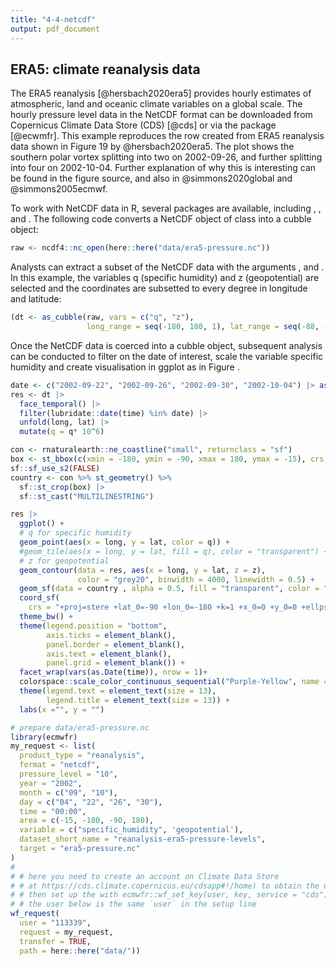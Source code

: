 ```yaml
---
title: "4-4-netcdf"
output: pdf_document
---
```



## ERA5: climate reanalysis data

The ERA5 reanalysis [@hersbach2020era5] provides hourly estimates of atmospheric, land and oceanic climate variables on a global scale. The hourly pressure level data in the NetCDF format can be downloaded from Copernicus Climate Data Store (CDS) [@cds] or via the \pkg{ecmwfr} package [@ecwmfr]. This example reproduces the row created from ERA5 reanalysis data shown in Figure 19 by @hersbach2020era5. The plot shows the southern polar vortex splitting into two on 2002-09-26, and further splitting into four on 2002-10-04. Further explanation of why this is interesting can be found in the figure source, and also in @simmons2020global and @simmons2005ecmwf.

To work with NetCDF data in R, several packages are available, including \code{ncdf4}, \code{RNetCDF}, and \code{tidync}. The following code converts a NetCDF object of class \code{ncdf4} into a cubble object:

```r
raw <- ncdf4::nc_open(here::here("data/era5-pressure.nc"))
```

Analysts can extract a subset of the NetCDF data with the arguments \code{vars}, \code{long_range} and \code{lat_range}. In this example, the variables q (specific humidity) and z (geopotential) are selected and the coordinates are subsetted to every degree in longitude and latitude: 

```r
(dt <- as_cubble(raw, vars = c("q", "z"),
                 long_range = seq(-180, 180, 1), lat_range = seq(-88, -15, 1)))
```

Once the NetCDF data is coerced into a cubble object, subsequent analysis can be conducted to filter on the date of interest, scale the variable specific humidity and create visualisation in ggplot as in Figure \ref{fig:netcdf}.

```r
date <- c("2002-09-22", "2002-09-26", "2002-09-30", "2002-10-04") |> as.Date()
res <- dt |> 
  face_temporal() |> 
  filter(lubridate::date(time) %in% date) |>
  unfold(long, lat) |> 
  mutate(q = q* 10^6)

con <- rnaturalearth::ne_coastline("small", returnclass = "sf")
box <- st_bbox(c(xmin = -180, ymin = -90, xmax = 180, ymax = -15), crs = st_crs(con)) 
sf::sf_use_s2(FALSE)
country <- con %>% st_geometry() %>% 
  sf::st_crop(box) |> 
  sf::st_cast("MULTILINESTRING")

res |> 
  ggplot() +
  # q for specific humidity
  geom_point(aes(x = long, y = lat, color = q)) + 
  #geom_tile(aes(x = long, y = lat, fill = q), color = "transparent") +
  # z for geopotential
  geom_contour(data = res, aes(x = long, y = lat, z = z),
               color = "grey20", binwidth = 4000, linewidth = 0.5) +
  geom_sf(data = country , alpha = 0.5, fill = "transparent", color = "lightgreen") +
  coord_sf(
    crs = "+proj=stere +lat_0=-90 +lon_0=-180 +k=1 +x_0=0 +y_0=0 +ellps=WGS84 +datum=WGS84 +units=m +no_defs", default_crs = sf::st_crs(4326), clip = "off") +
  theme_bw() +
  theme(legend.position = "bottom",
        axis.ticks = element_blank(),
        panel.border = element_blank(),
        axis.text = element_blank(),
        panel.grid = element_blank()) +
  facet_wrap(vars(as.Date(time)), nrow = 1)+  
  colorspace::scale_color_continuous_sequential("Purple-Yellow", name = "Specific humidity") + 
  theme(legend.text = element_text(size = 13),
        legend.title = element_text(size = 13)) + 
  labs(x ="", y = "")
```


```r
# prepare data/era5-pressure.nc
library(ecmwfr)
my_request <- list(
  product_type = "reanalysis",
  format = "netcdf",
  pressure_level = "10",
  year = "2002",
  month = c("09", "10"),
  day = c("04", "22", "26", "30"),
  time = "00:00",
  area = c(-15, -180, -90, 180),
  variable = c("specific_humidity", 'geopotential'),
  dataset_short_name = "reanalysis-era5-pressure-levels",
  target = "era5-pressure.nc"
)
# 
# # here you need to create an account on Climate Data Store 
# # at https://cds.climate.copernicus.eu/cdsapp#!/home) to obtain the user ID and API key
# # then set up the with ecmwfr::wf_set_key(user, key, service = "cds")
# # the user below is the same `user` in the setup line
wf_request(
  user = "113339",
  request = my_request,
  transfer = TRUE,
  path = here::here("data/"))
```